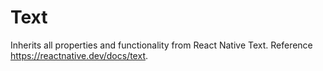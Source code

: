 
# Text

Inherits all properties and functionality from React Native Text. Reference https://reactnative.dev/docs/text.